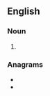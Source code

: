 ==English==

===Noun===
{{head|en|noun plural form}}

# {{plural of|monologist|lang=en}}

===Anagrams===
* {{l|en|ontologisms}}
* {{l|en|somnologist}}